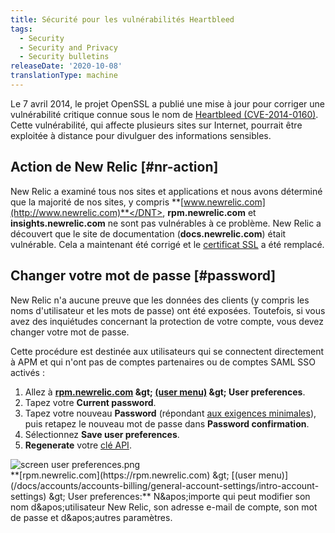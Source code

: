 ```yaml
---
title: Sécurité pour les vulnérabilités Heartbleed
tags:
  - Security
  - Security and Privacy
  - Security bulletins
releaseDate: '2020-10-08'
translationType: machine
---
```


Le 7 avril 2014, le projet OpenSSL a publié une mise à jour pour corriger une vulnérabilité critique connue sous le nom de [Heartbleed (CVE-2014-0160)](http://heartbleed.com). Cette vulnérabilité, qui affecte plusieurs sites sur Internet, pourrait être exploitée à distance pour divulguer des informations sensibles.

## Action de New Relic [#nr-action]

New Relic a examiné tous nos sites et applications et nous avons déterminé que la majorité de nos sites, y compris <DNT>**[www.newrelic.com](http://www.newrelic.com)**</DNT>, <DNT>**rpm.newrelic.com**</DNT> et <DNT>**insights.newrelic.com**</DNT> ne sont pas vulnérables à ce problème. New Relic a découvert que le site de documentation (<DNT>**docs.newrelic.com**</DNT>) était vulnérable. Cela a maintenant été corrigé et le [certificat SSL](/docs/accounts-partnerships/education/getting-started-new-relic/glossary#ssl-certificate) a été remplacé.

## Changer votre mot de passe [#password]

New Relic n'a aucune preuve que les données des clients (y compris les noms d'utilisateur et les mots de passe) ont été exposées. Toutefois, si vous avez des inquiétudes concernant la protection de votre compte, vous devez changer votre mot de passe.

Cette procédure est destinée aux utilisateurs qui se connectent directement à APM et qui n'ont pas de comptes partenaires ou de comptes SAML SSO activés :

1. Allez à <DNT>**[rpm.newrelic.com](https://rpm.newrelic.com) &amp;gt; [(user menu)](/docs/accounts/accounts-billing/general-account-settings/intro-account-settings) &amp;gt; User preferences**</DNT>.
2. Tapez votre <DNT>**Current password**</DNT>.
3. Tapez votre nouveau <DNT>**Password**</DNT> (répondant [aux exigences minimales](/docs/subscriptions/account-user-settings#requirements)), puis retapez le nouveau mot de passe dans <DNT>**Password confirmation**</DNT>.
4. Sélectionnez <DNT>**Save user preferences**</DNT>.
5. <DNT>**Regenerate**</DNT> votre [clé API](/docs/apis/rest-api-v2/requirements/api-keys#creating).

<img title="screen user preferences.png" alt="screen user preferences.png" src="/images/accounts_screenshot-full_user-preferences.webp" />

<figcaption>
  <DNT>**[rpm.newrelic.com](https://rpm.newrelic.com) &amp;gt; [(user menu)](/docs/accounts/accounts-billing/general-account-settings/intro-account-settings) &amp;gt; User preferences:**</DNT> N&amp;apos;importe qui peut modifier son nom d&amp;apos;utilisateur New Relic, son adresse e-mail de compte, son mot de passe et d&amp;apos;autres paramètres.
</figcaption>